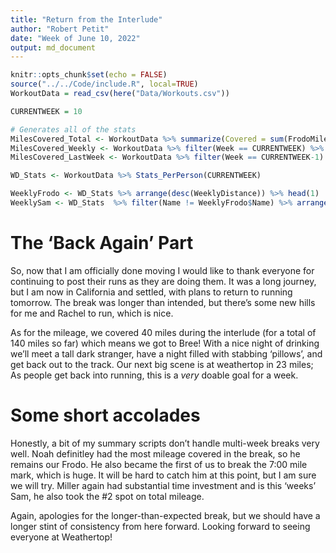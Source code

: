 ```yaml
---
title: "Return from the Interlude"
author: "Robert Petit"
date: "Week of June 10, 2022"
output: md_document
---
```


```r
knitr::opts_chunk$set(echo = FALSE)
source("../../Code/include.R", local=TRUE)
WorkoutData = read_csv(here("Data/Workouts.csv"))

CURRENTWEEK = 10
```


``` r
# Generates all of the stats
MilesCovered_Total <- WorkoutData %>% summarize(Covered = sum(FrodoMiles)) %>% pull(Covered)
MilesCovered_Weekly <- WorkoutData %>% filter(Week == CURRENTWEEK) %>% summarize(Covered = sum(FrodoMiles)) %>% pull(Covered)
MilesCovered_LastWeek <- WorkoutData %>% filter(Week == CURRENTWEEK-1) %>% summarize(Covered = sum(FrodoMiles)) %>% pull(Covered)

WD_Stats <- WorkoutData %>% Stats_PerPerson(CURRENTWEEK)

WeeklyFrodo <- WD_Stats %>% arrange(desc(WeeklyDistance)) %>% head(1)
WeeklySam <- WD_Stats  %>% filter(Name != WeeklyFrodo$Name) %>% arrange(desc(WeeklyTime)) %>% head(1)
```

# The 'Back Again' Part

So, now that I am officially done moving I would like to thank everyone for continuing to post their runs as they are doing them. It was a long journey, but I am now in California and settled, with plans to return to running tomorrow. The break was longer than intended, but there's some new hills for me and Rachel to run, which is nice.

As for the mileage, we covered 40 miles during the interlude (for a total of 140 miles so far) which means we got to Bree! With a nice night of drinking we'll meet a tall dark stranger, have a night filled with stabbing 'pillows', and get back out to the track. Our next big scene is at weathertop in 23 miles; As people get back into running, this is a *very* doable goal for a week.

# Some short accolades

Honestly, a bit of my summary scripts don't handle multi-week breaks very well. Noah definitley had the most mileage covered in the break, so he remains our Frodo. He also became the first of us to break the 7:00 mile mark, which is huge. It will be hard to catch him at this point, but I am sure we will try. Miller again had substantial time investment and is this 'weeks' Sam, he also took the #2 spot on total mileage.

Again, apologies for the longer-than-expected break, but we should have a longer stint of consistency from here forward. Looking forward to seeing everyone at Weathertop!